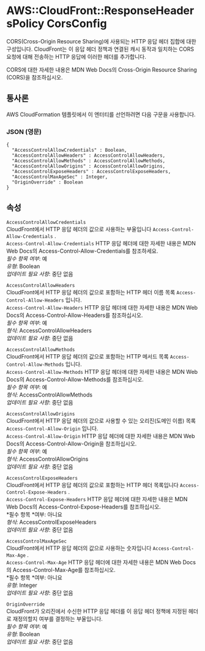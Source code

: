 # AWS::CloudFront::ResponseHeadersPolicy CorsConfig

CORS(Cross-Origin Resource Sharing)에 사용되는 HTTP 응답 헤더 집합에 대한 구성입니다. CloudFront는 이 응답 헤더 정책과 연결된 캐시 동작과 일치하는 CORS 요청에 대해 전송하는 HTTP 응답에 이러한 헤더를 추가합니다.

CORS에 대한 자세한 내용은 MDN Web Docs의 Cross-Origin Resource Sharing (CORS)을 참조하십시오.

## 통사론

AWS CloudFormation 템플릿에서 이 엔터티를 선언하려면 다음 구문을 사용합니다.

### JSON (영문)

```
{
  "AccessControlAllowCredentials" : Boolean,
  "AccessControlAllowHeaders" : AccessControlAllowHeaders,
  "AccessControlAllowMethods" : AccessControlAllowMethods,
  "AccessControlAllowOrigins" : AccessControlAllowOrigins,
  "AccessControlExposeHeaders" : AccessControlExposeHeaders,
  "AccessControlMaxAgeSec" : Integer,
  "OriginOverride" : Boolean
}
```

## 속성

`AccessControlAllowCredentials`  
CloudFront에서 HTTP 응답 헤더의 값으로 사용하는 부울입니다 `Access-Control-Allow-Credentials` .  
 `Access-Control-Allow-Credentials` HTTP 응답 헤더에 대한 자세한 내용은 MDN Web Docs의 Access-Control-Allow-Credentials를 참조하세요.  
_필수 항목 여부_: 예  
_유형_: Boolean  
_업데이트 필요 사항_: 중단 없음

`AccessControlAllowHeaders`  
CloudFront에서 HTTP 응답 헤더의 값으로 포함하는 HTTP 헤더 이름 목록 `Access-Control-Allow-Headers` 입니다.  
 `Access-Control-Allow-Headers` HTTP 응답 헤더에 대한 자세한 내용은 MDN Web Docs의 Access-Control-Allow-Headers를 참조하십시오.  
_필수 항목 여부_: 예  
_형식_: AccessControlAllowHeaders  
_업데이트 필요 사항_: 중단 없음

`AccessControlAllowMethods`  
CloudFront에서 HTTP 응답 헤더의 값으로 포함하는 HTTP 메서드 목록 `Access-Control-Allow-Methods` 입니다.  
 `Access-Control-Allow-Methods` HTTP 응답 헤더에 대한 자세한 내용은 MDN Web Docs의 Access-Control-Allow-Methods를 참조하십시오.  
_필수 항목 여부_: 예  
_형식_: AccessControlAllowMethods  
_업데이트 필요 사항_: 중단 없음

`AccessControlAllowOrigins`  
CloudFront에서 HTTP 응답 헤더의 값으로 사용할 수 있는 오리진(도메인 이름) 목록 `Access-Control-Allow-Origin` 입니다.  
 `Access-Control-Allow-Origin` HTTP 응답 헤더에 대한 자세한 내용은 MDN Web Docs의 Access-Control-Allow-Origin을 참조하십시오.  
_필수 항목 여부_: 예  
_형식_: AccessControlAllowOrigins  
_업데이트 필요 사항_: 중단 없음

`AccessControlExposeHeaders`  
CloudFront에서 HTTP 응답 헤더의 값으로 포함하는 HTTP 헤더 목록입니다 `Access-Control-Expose-Headers` .  
`Access-Control-Expose-Headers` HTTP 응답 헤더에 대한 자세한 내용은 MDN Web Docs의 Access-Control-Expose-Headers를 참조하십시오.  
*필수 항목 *여부: 아니요  
_형식_: AccessControlExposeHeaders  
_업데이트 필요 사항_: 중단 없음

`AccessControlMaxAgeSec`  
CloudFront에서 HTTP 응답 헤더의 값으로 사용하는 숫자입니다 `Access-Control-Max-Age` .  
`Access-Control-Max-Age` HTTP 응답 헤더에 대한 자세한 내용은 MDN Web Docs의 Access-Control-Max-Age를 참조하십시오.  
*필수 항목 *여부: 아니요  
_유형_: Integer  
_업데이트 필요 사항_: 중단 없음

`OriginOverride`  
CloudFront가 오리진에서 수신한 HTTP 응답 헤더를 이 응답 헤더 정책에 지정된 헤더로 재정의할지 여부를 결정하는 부울입니다.  
_필수 항목 여부_: 예  
_유형_: Boolean  
_업데이트 필요 사항_: 중단 없음
